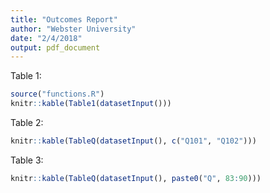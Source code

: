 ```yaml
---
title: "Outcomes Report"
author: "Webster University"
date: "2/4/2018"
output: pdf_document
---
```

Table 1:
```r
source("functions.R")
knitr::kable(Table1(datasetInput()))
```

Table 2:
```r
knitr::kable(TableQ(datasetInput(), c("Q101", "Q102")))
```

Table 3:
```r
knitr::kable(TableQ(datasetInput(), paste0("Q", 83:90)))
```
